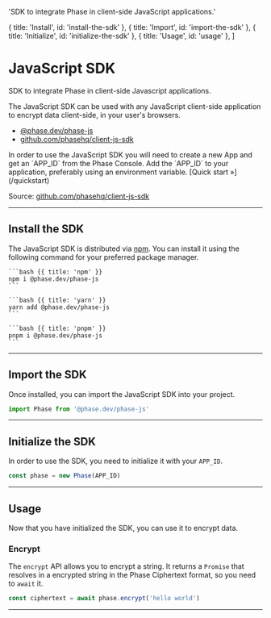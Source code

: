   'SDK to integrate Phase in client-side JavaScript applications.'

  { title: 'Install', id: 'install-the-sdk' },
  { title: 'Import', id: 'import-the-sdk' },
  { title: 'Initialize', id: 'initialize-the-sdk' },
  { title: 'Usage', id: 'usage' },
]

# JavaScript SDK

SDK to integrate Phase in client-side Javascript applications.

The JavaScript SDK can be used with any JavaScript client-side application to encrypt data client-side, in your user's browsers.

- [@phase.dev/phase-js](https://www.npmjs.com/package/@phase.dev/phase-js)
- [github.com/phasehq/client-js-sdk](https://github.com/phasehq/client-js-sdk)

<Note>
  In order to use the JavaScript SDK you will need to create a new App and get
  an `APP_ID` from the Phase Console. Add the `APP_ID` to your application,
  preferably using an environment variable. [Quick start &raquo;](/quickstart)
</Note>

Source: [github.com/phasehq/client-js-sdk](https://github.com/phasehq/client-js-sdk)

---

## Install the SDK

The JavaScript SDK is distributed via [npm](https://www.npmjs.com/package/@phase.dev/phase-js). You can install it using the following command for your preferred package manager.

<CodeGroup title="Install">

    ```bash {{ title: 'npm' }}
    npm i @phase.dev/phase-js
    ```

    ```bash {{ title: 'yarn' }}
    yarn add @phase.dev/phase-js
    ```

    ```bash {{ title: 'pnpm' }}
    pnpm i @phase.dev/phase-js
    ```

</CodeGroup>

---

## Import the SDK

Once installed, you can import the JavaScript SDK into your project.

```js
import Phase from '@phase.dev/phase-js'
```

---

## Initialize the SDK

In order to use the SDK, you need to initialize it with your `APP_ID`.

```js
const phase = new Phase(APP_ID)
```

---

## Usage

Now that you have initialized the SDK, you can use it to encrypt data.

### Encrypt

The `encrypt` API allows you to encrypt a string. It returns a `Promise` that resolves in a encrypted string in the Phase Ciphertext format, so you need to `await` it.

```js
const ciphertext = await phase.encrypt('hello world')
```

---
